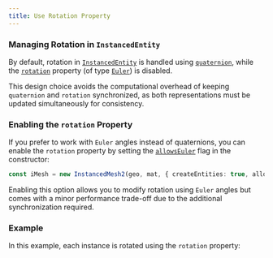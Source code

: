 ```yaml
---
title: Use Rotation Property
---
```


### Managing Rotation in `InstancedEntity`

By default, rotation in [`InstancedEntity`](https://agargaro.github.io/instanced-mesh/api/classes/instancedentity) is handled using 
[`quaternion`](https://threejs.org/docs/#api/en/core/Object3D.quaternion), while the 
[`rotation`](https://threejs.org/docs/#api/en/core/Object3D.rotation) property 
(of type [`Euler`](https://threejs.org/docs/?q=euler#api/en/math/Euler)) is disabled.

This design choice avoids the computational overhead of keeping `quaternion` and `rotation` synchronized, as both representations must be 
updated simultaneously for consistency.

### Enabling the `rotation` Property

If you prefer to work with `Euler` angles instead of quaternions, you can enable the `rotation` property by setting the 
[`allowsEuler`](https://agargaro.github.io/instanced-mesh/api/interfaces/instancedmesh2params/#allowseuler) flag in the constructor:

```ts
const iMesh = new InstancedMesh2(geo, mat, { createEntities: true, allowsEuler: true });
```

Enabling this option allows you to modify rotation using `Euler` angles but comes with a minor performance trade-off due to the additional 
synchronization required.

### Example

In this example, each instance is rotated using the `rotation` property:

<Example path='euler'/>

